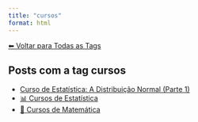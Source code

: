 ```yaml
---
title: "cursos"
format: html
---
```


[⬅ Voltar para Todas as Tags](../tags.qmd)

## Posts com a tag **cursos**

- [Curso de Estatística: A Distribuição Normal (Parte 1)](/posts/estatistica/distribuicao-normal.html)
- [📊 Cursos de Estatística](/posts/cursos/estatistica/index.html)
- [🧮 Cursos de Matemática](/posts/cursos/matematica/index.html)
